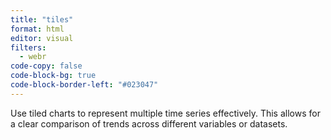 ```yaml
---
title: "tiles"
format: html
editor: visual
filters:
  - webr
code-copy: false
code-block-bg: true
code-block-border-left: "#023047"
---
```


Use tiled charts to represent multiple time series effectively. This allows for a clear comparison of trends across different variables or datasets.
